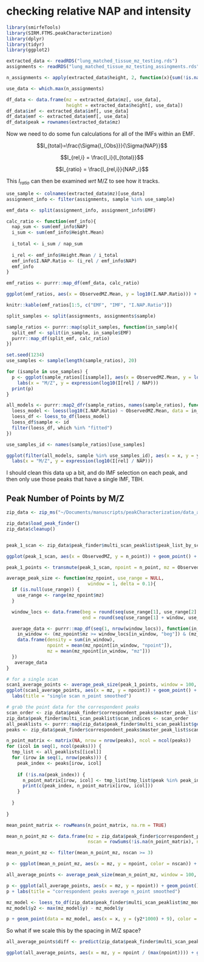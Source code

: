 # checking relative NAP and intensity

```r
library(smirfeTools)
library(SIRM.FTMS.peakCharacterization)
library(dplyr)
library(tidyr)
library(ggplot2)

extracted_data <- readRDS("lung_matched_tissue_mz_testing.rds")
assignments <- readRDS("lung_matched_tissue_mz_testing_assingments.rds")

n_assignments <- apply(extracted_data$height, 2, function(x){sum(!is.na(x))})

use_data <- which.max(n_assignments)

df_data <- data.frame(mz = extracted_data$mz[, use_data],
                      height = extracted_data$height[, use_data])
df_data$imf <- extracted_data$imf[, use_data]
df_data$emf <- extracted_data$emf[, use_data]
df_data$peak = rownames(extracted_data$mz)
```

Now we need to do some fun calculations for all of the IMFs within an EMF.

$$I_{total}=\frac{\Sigma{I_{Obs}}}{\Sigma{NAP}}$$

$$I_{rel,i} = \frac{I_i}{I_{total}}$$

$$I_{ratio} = \frac{I_{rel,i}}{NAP_i}$$

This $I_{ratio}$ can then be examined *wrt* M/Z to see how it tracks.

```r
use_sample <- colnames(extracted_data$mz)[use_data]
assignment_info <- filter(assignments, sample %in% use_sample)

emf_data <- split(assignment_info, assignment_info$EMF)

calc_ratio <- function(emf_info){
  nap_sum <- sum(emf_info$NAP)
  i_sum <- sum(emf_info$Height.Mean)
  
  i_total <- i_sum / nap_sum
  
  i_rel <- emf_info$Height.Mean / i_total
  emf_info$I.NAP.Ratio <- (i_rel / emf_info$NAP)
  emf_info
}

emf_ratios <- purrr::map_df(emf_data, calc_ratio)

ggplot(emf_ratios, aes(x = ObservedMZ.Mean, y = log10(I.NAP.Ratio))) + geom_point() + geom_smooth(method = "loess", span = 1.5) 
```

```r
knitr::kable(emf_ratios[1:5, c("EMF", "IMF", "I.NAP.Ratio")])
```

```r
split_samples <- split(assignments, assignments$sample)

sample_ratios <- purrr::map(split_samples, function(in_sample){
  split_emf <- split(in_sample, in_sample$EMF)
  purrr::map_df(split_emf, calc_ratio)
})
```

```r
set.seed(1234)
use_samples <- sample(length(sample_ratios), 20)

for (isample in use_samples) {
  p <- ggplot(sample_ratios[[isample]], aes(x = ObservedMZ.Mean, y = log10(I.NAP.Ratio))) + geom_point() + geom_smooth(method = "loess", span = 1.5) +
    labs(x = "M/Z", y = expression(log10(I[rel] / NAP)))
  print(p)
}
```

```r
all_models <- purrr::map2_dfr(sample_ratios, names(sample_ratios), function(in_ratio, id){
  loess_model <- loess(log10(I.NAP.Ratio) ~ ObservedMZ.Mean, data = in_ratio, span = 1.5)
  loess_df <- loess_to_df(loess_model)
  loess_df$sample <- id
  filter(loess_df, which %in% "fitted")
})

use_samples_id <- names(sample_ratios)[use_samples]

ggplot(filter(all_models, sample %in% use_samples_id), aes(x = x, y = y, color = sample)) + geom_line() + theme(legend.position = "none") +
  labs(x = "M/Z", y = expression(log10(I[rel] / NAP)))
```

I should clean this data up a bit, and do IMF selection on each peak, and then only use those peaks that have a single IMF, TBH.

## Peak Number of Points by M/Z

```r
zip_data <- zip_ms("~/Documents/manuscripts/peakCharacterization/data_analysis/data_input/100Cpos.zip")

zip_data$load_peak_finder()
zip_data$cleanup()


peak_1_scan <- zip_data$peak_finder$multi_scan_peaklist$peak_list_by_scans[[1]]$peak_list

ggplot(peak_1_scan, aes(x = ObservedMZ, y = n_point)) + geom_point() + geom_jitter()

peak_1_points <- transmute(peak_1_scan, npoint = n_point, mz = ObservedMZ)

average_peak_size <- function(mz_npoint, use_range = NULL, 
                              window = 1, delta = 0.1){
  if (is.null(use_range)) {
    use_range <- range(mz_npoint$mz)
  }

  window_locs <- data.frame(beg = round(seq(use_range[1], use_range[2] - window, delta), 2),
                            end = round(seq(use_range[1] + window, use_range[2], delta), 2))

  average_data <- purrr::map_df(seq(1, nrow(window_locs)), function(in_window){
    in_window <- (mz_npoint$mz >= window_locs[in_window, "beg"]) & (mz_npoint$mz <= window_locs[in_window, "end"])
    data.frame(density = sum(in_window),
               npoint = mean(mz_npoint[in_window, "npoint"]),
               mz = mean(mz_npoint[in_window, "mz"]))
  })
   average_data
}

# for a single scan
scan1_average_points <- average_peak_size(peak_1_points, window = 100, delta = 1)
ggplot(scan1_average_points, aes(x = mz, y = npoint)) + geom_point() +
  labs(title = "single scan n_point smoothed")

# grab the point data for the correspondent peaks
scan_order <- zip_data$peak_finder$correspondent_peaks$master_peak_list$scan_indices
zip_data$peak_finder$multi_scan_peaklist$scan_indices <- scan_order
all_peaklists <- purrr::map(zip_data$peak_finder$multi_scan_peaklist$get_scan_peak_lists(), "peak_list")
peaks <- zip_data$peak_finder$correspondent_peaks$master_peak_list$scan_peak

n_point_matrix <- matrix(NA, nrow = nrow(peaks), ncol = ncol(peaks))
for (icol in seq(1, ncol(peaks))) {
  tmp_list <- all_peaklists[[icol]]
  for (irow in seq(1, nrow(peaks))) {
    peak_index <- peaks[irow, icol]
    
    if (!is.na(peak_index)) {
      n_point_matrix[irow, icol] <- tmp_list[tmp_list$peak %in% peak_index, "n_point"]
      print(c(peak_index, n_point_matrix[irow, icol]))
    }
      
  }
  
}

mean_point_matrix <- rowMeans(n_point_matrix, na.rm = TRUE)

mean_n_point_mz <- data.frame(mz = zip_data$peak_finder$correspondent_peaks$master_peak_list$master, npoint = mean_point_matrix,
                              nscan = rowSums(!is.na(n_point_matrix), na.rm = TRUE))

mean_n_point_mz <- filter(mean_n_point_mz, nscan >= 3)

p <- ggplot(mean_n_point_mz, aes(x = mz, y = npoint, color = nscan)) + geom_point() + labs(title = "correspondent peaks average n_point")

all_average_points <- average_peak_size(mean_n_point_mz, window = 100, delta = 1)

p <- ggplot(all_average_points, aes(x = mz, y = npoint)) + geom_point() + geom_smooth(method = "loess", span = 1.5)
p + labs(title = "correspondent peaks average n_point smoothed")

mz_model <- loess_to_df(zip_data$peak_finder$multi_scan_peaklist$mz_model) %>% filter(which %in% "fitted")
mz_model$y2 <- max(mz_model$y) - mz_model$y

p + geom_point(data = mz_model, aes(x = x, y = (y2*1000) + 9), color = "red") + labs(title = "correspondent peaks average n_point smoothed + inverse of M/Z model")
```

So what if we scale this by the spacing in M/Z space?

```r
all_average_points$diff <- predict(zip_data$peak_finder$multi_scan_peaklist$mz_model, newdata = all_average_points$mz)

ggplot(all_average_points, aes(x = mz, y = npoint / (max(npoint)))) + geom_point()
```
